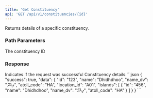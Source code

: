 ```yaml
---
title: 'Get Constituency'
api: 'GET /api/v1/constituencies/{id}'
---
```


Returns details of a specific constituency.

### Path Parameters

<ParamField path="id" type="string" required>
  The constituency ID
</ParamField>

### Response

<ResponseField name="success" type="boolean" required>
  Indicates if the request was successful
</ResponseField>

<ResponseField name="data" type="object" required>
  Constituency details
</ResponseField>

<ResponseExample>
```json
{
  "success": true,
  "data": {
    "id": "123",
    "name": "Dhidhdhoo",
    "name_dv": "ދިއްދޫ",
    "atoll_code": "HA",
    "location_id": "A01",
    "islands": [
      {
        "id": "456",
        "name": "Dhidhdhoo",
        "name_dv": "ދިއްދޫ",
        "atoll_code": "HA"
      }
    ]
  }
}
```
</ResponseExample> 
